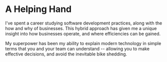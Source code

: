 
# A Helping Hand

I've spent a career studying software development practices, along with the how and why of businesses.
This hybrid approach has given me a unique insight into how businesses operate, and where efficiencies
can be gained.

My superpower has been my ability to explain modern technology in simple terms that you and your team
can understand -- allowing you to make effective decisions, and avoid the inevitable bike shedding.

